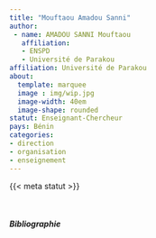 ```yaml
---
title: "Mouftaou Amadou Sanni"
author: 
 - name: AMADOU SANNI Mouftaou
   affiliation: 
   - ENSPD 
   - Université de Parakou
affiliation: Université de Parakou
about:
  template: marquee
  image : img/wip.jpg
  image-width: 40em
  image-shape: rounded
statut: Enseignant-Chercheur
pays: Bénin
categories: 
- direction
- organisation
- enseignement
---
```


{{< meta statut >}}

</br>

##### Bibliographie

::: {#refs}
:::
